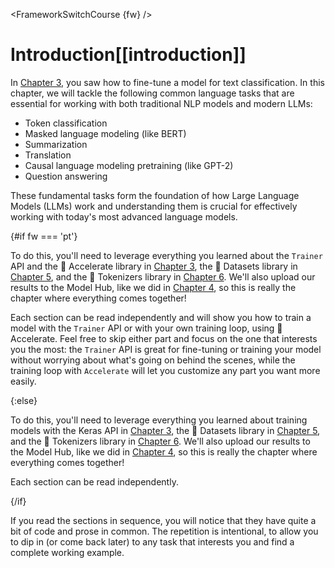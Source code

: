 <FrameworkSwitchCourse {fw} />

# Introduction[[introduction]]

<CourseFloatingBanner
    chapter={7}
    classNames="absolute z-10 right-0 top-0"
/>

In [Chapter 3](/course/chapter3), you saw how to fine-tune a model for text classification. In this chapter, we will tackle the following common language tasks that are essential for working with both traditional NLP models and modern LLMs:

- Token classification
- Masked language modeling (like BERT)
- Summarization
- Translation
- Causal language modeling pretraining (like GPT-2)
- Question answering

These fundamental tasks form the foundation of how Large Language Models (LLMs) work and understanding them is crucial for effectively working with today's most advanced language models.

{#if fw === 'pt'}

To do this, you'll need to leverage everything you learned about the `Trainer` API and the 🤗 Accelerate library in [Chapter 3](/course/chapter3), the 🤗 Datasets library in [Chapter 5](/course/chapter5), and the 🤗 Tokenizers library in [Chapter 6](/course/chapter6). We'll also upload our results to the Model Hub, like we did in [Chapter 4](/course/chapter4), so this is really the chapter where everything comes together!

Each section can be read independently and will show you how to train a model with the `Trainer` API or with your own training loop, using 🤗 Accelerate. Feel free to skip either part and focus on the one that interests you the most: the `Trainer` API is great for fine-tuning or training your model without worrying about what's going on behind the scenes, while the training loop with `Accelerate` will let you customize any part you want more easily.

{:else}

To do this, you'll need to leverage everything you learned about training models with the Keras API in [Chapter 3](/course/chapter3), the 🤗 Datasets library in [Chapter 5](/course/chapter5), and the 🤗 Tokenizers library in [Chapter 6](/course/chapter6). We'll also upload our results to the Model Hub, like we did in [Chapter 4](/course/chapter4), so this is really the chapter where everything comes together!

Each section can be read independently.

{/if}


<Tip>

If you read the sections in sequence, you will notice that they have quite a bit of code and prose in common. The repetition is intentional, to allow you to dip in (or come back later) to any task that interests you and find a complete working example.

</Tip>
